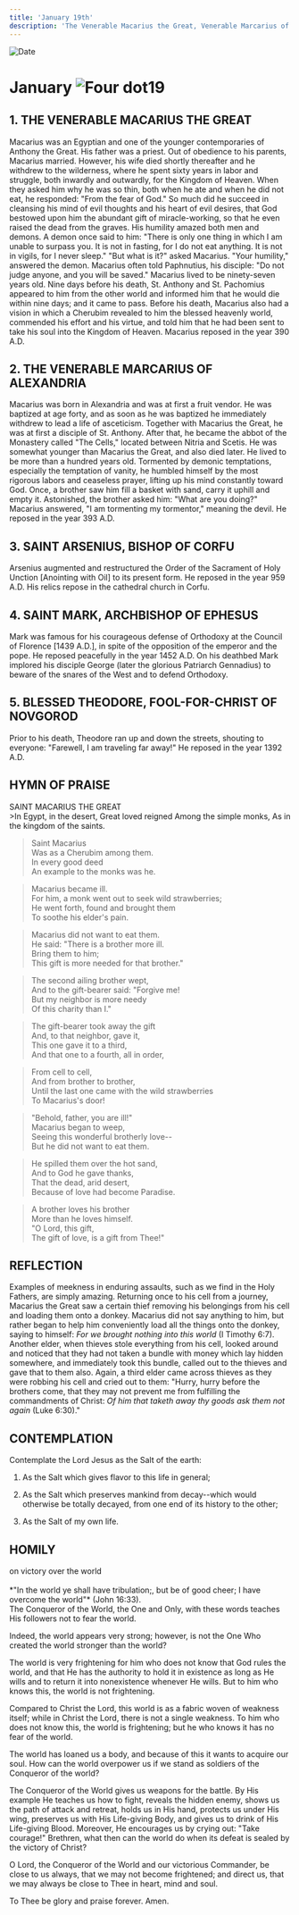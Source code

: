 ```yaml
---
title: 'January 19th'
description: 'The Venerable Macarius the Great, Venerable Marcarius of Alexandria, St. Arenius, Bishop of Corfu, St. Mark, Archbishop of Ephesus, Blessed Theodore, Fool-for-Christ of Novgorod'
---
```


<RunningHead />
<Image src="/title-imprint.png" height={68} width={50} alt="Date" className="title-imprint"/>

# <div id="date">January <Image className="four-dot" src="/four-dot.png" height={15} width={15} alt="Four dot" />19</div>

## 1. THE VENERABLE MACARIUS THE GREAT

Macarius was an Egyptian and one of the younger contemporaries of Anthony the Great. His father was a priest. Out of obedience to his parents, Macarius married. However, his wife died shortly thereafter and he withdrew to the wilderness, where he spent sixty years in labor and struggle, both inwardly and outwardly, for the Kingdom of Heaven. When they asked him why he was so thin, both when he ate and when he did not eat, he responded: "From the fear of God." So much did he succeed in cleansing his mind of evil thoughts and his heart of evil desires, that God bestowed upon him the abundant gift of miracle-working, so that he even raised the dead from the graves. His humility amazed both men and demons. A demon once said to him: "There is only one thing in which I am unable to surpass you. It is not in fasting, for I do not eat anything. It is not in vigils, for I never sleep." "But what is it?" asked Macarius. "Your humility," answered the demon. Macarius often told Paphnutius, his disciple: "Do not judge anyone, and you will be saved." Macarius lived to be ninety-seven years old. Nine days before his death, St. Anthony and St. Pachomius appeared to him from the other world and informed him that he would die within nine days; and it came to pass. Before his death, Macarius also had a vision in which a Cherubim revealed to him the blessed heavenly world, commended his effort and his virtue, and told him that he had been sent to take his soul into the Kingdom of Heaven. Macarius reposed in the year 390 A.D.

## 2. THE VENERABLE MARCARIUS OF ALEXANDRIA

Macarius was born in Alexandria and was at first a fruit vendor. He was baptized at age forty, and as soon as he was baptized he immediately withdrew to lead a life of asceticism. Together with Macarius the Great, he was at first a disciple of St. Anthony. After that, he became the abbot of the Monastery called "The Cells," located between Nitria and Scetis. He was somewhat younger than Macarius the Great, and also died later. He lived to be more than a hundred years old. Tormented by demonic temptations, especially the temptation of vanity, he humbled himself by the most rigorous labors and ceaseless prayer, lifting up his mind constantly toward God. Once, a brother saw him fill a basket with sand, carry it uphill and empty it. Astonished, the brother asked him: "What are you doing?" Macarius answered, "I am tormenting my tormentor," meaning the devil. He reposed in the year 393 A.D.

## 3. SAINT ARSENIUS, BISHOP OF CORFU

Arsenius augmented and restructured the Order of the Sacrament of Holy Unction [Anointing with Oil] to its present form. He reposed in the year 959 A.D. His relics repose in the cathedral church in Corfu.

## 4. SAINT MARK, ARCHBISHOP OF EPHESUS

Mark was famous for his courageous defense of Orthodoxy at the Council of Florence [1439 A.D.], in spite of the opposition of the emperor and the pope. He reposed peacefully in the year 1452 A.D. On his deathbed Mark implored his disciple George (later the glorious Patriarch Gennadius) to beware of the snares of the West and to defend Orthodoxy.

## 5. BLESSED THEODORE, FOOL-FOR-CHRIST OF NOVGOROD

Prior to his death, Theodore ran up and down the streets, shouting to everyone: "Farewell, I am traveling far away!" He reposed in the year 1392 A.D.



## HYMN OF PRAISE
<div style={{textAlign:'center', color:'crimson', fontWeight:'bold'}}>
SAINT MACARIUS THE GREAT
</div>
>In Egypt, in the desert,  
Great loved reigned  
Among the simple monks,  
As in the kingdom of the saints.  

>Saint Macarius  
Was as a Cherubim among them.  
In every good deed  
An example to the monks was he.  

>Macarius became ill.  
For him, a monk went out to seek wild strawberries;  
He went forth, found and brought them  
To soothe his elder's pain.  

>Macarius did not want to eat them.  
He said: "There is a brother more ill.  
Bring them to him;  
This gift is more needed for that brother."  

>The second ailing brother wept,  
And to the gift-bearer said: "Forgive me!  
But my neighbor is more needy  
Of this charity than I."  

>The gift-bearer took away the gift  
And, to that neighbor, gave it,  
This one gave it to a third,  
And that one to a fourth, all in order,  

>From cell to cell,  
And from brother to brother,  
Until the last one came with the wild strawberries  
To Macarius's door!  

>"Behold, father, you are ill!"  
Macarius began to weep,  
Seeing this wonderful brotherly love--  
But he did not want to eat them.  

>He spilled them over the hot sand,  
And to God he gave thanks,  
That the dead, arid desert,  
Because of love had become Paradise.  

>A brother loves his brother  
More than he loves himself.  
"O Lord, this gift,  
The gift of love, is a gift from Thee!"  


## REFLECTION

Examples of meekness in enduring assaults, such as we find in the Holy Fathers, are simply amazing. Returning once to his cell from a journey, Macarius the Great saw a certain thief removing his belongings from his cell and loading them onto a donkey. Macarius did not say anything to him, but rather began to help him conveniently load all the things onto the donkey, saying to himself: *For we brought nothing into this world* (I Timothy 6:7). Another elder, when thieves stole everything from his cell, looked around and noticed that they had not taken a bundle with money which lay hidden somewhere, and immediately took this bundle, called out to the thieves and gave that to them also. Again, a third elder came across thieves as they were robbing his cell and cried out to them: "Hurry, hurry before the brothers come, that they may not prevent me from fulfilling the commandments of Christ: *Of him that taketh away thy goods ask them not again* (Luke 6:30)."


## CONTEMPLATION
 

Contemplate the Lord Jesus as the Salt of the earth:

1. As the Salt which gives flavor to this life in general;

2. As the Salt which preserves mankind from decay--which would otherwise be totally decayed, from one end of its history to the other;

3. As the Salt of my own life.



## HOMILY
<div style={{textAlign:'center', color:'crimson', fontWeight:'bold'}}>
on victory over the world
</div><br /><div style={{textAlign:'right'}}>
*"In the world ye shall have tribulation;, but be of good cheer; I have overcome the world"* (John 16:33).
</div>
The Conqueror of the World, the One and Only, with these words teaches His followers not to fear the world.

Indeed, the world appears very strong; however, is not the One Who created the world stronger than the world?

The world is very frightening for him who does not know that God rules the world, and that He has the authority to hold it in existence as long as He wills and to return it into nonexistence whenever He wills. But to him who knows this, the world is not frightening.

Compared to Christ the Lord, this world is as a fabric woven of weakness itself; while in Christ the Lord, there is not a single weakness. To him who does not know this, the world is frightening; but he who knows it has no fear of the world.

The world has loaned us a body, and because of this it wants to acquire our soul. How can the world overpower us if we stand as soldiers of the Conqueror of the world?

The Conqueror of the World gives us weapons for the battle. By His example He teaches us how to fight, reveals the hidden enemy, shows us the path of attack and retreat, holds us in His hand, protects us under His wing, preserves us with His Life-giving Body, and gives us to drink of His Life-giving Blood. Moreover, He encourages us by crying out: "Take courage!" Brethren, what then can the world do when its defeat is sealed by the victory of Christ?

O Lord, the Conqueror of the World and our victorious Commander, be close to us always, that we may not become frightened; and direct us, that we may always be close to Thee in heart, mind and soul.

To Thee be glory and praise forever. Amen.